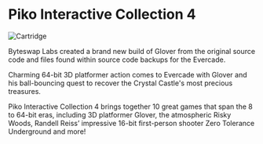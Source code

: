 # Piko Interactive Collection 4

![Cartridge](../images/games/Piko4.png)

Byteswap Labs created a brand new build of Glover from the original source code and files found within source code backups for the Evercade.

Charming 64-bit 3D platformer action comes to Evercade with Glover and his ball-bouncing quest to recover the Crystal Castle's most precious treasures.

Piko Interactive Collection 4 brings together 10 great games that span the 8 to 64-bit eras, including 3D platformer Glover, the atmospheric Risky Woods, Randell Reiss’ impressive 16-bit first-person shooter Zero Tolerance Underground and more!

